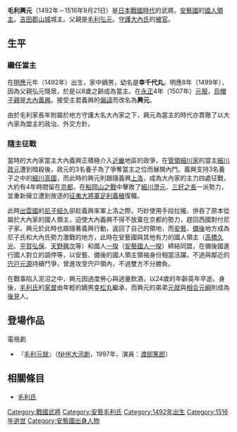 {{unreferenced|time=2018-08-12T02:14:13+00:00}}
{{日本武士
|名稱= 毛利 興元
|圖片名稱= Mouri Okimoto.jpg
|圖片大小= 
|圖片說明= 
|時代= [[日本戰國時代|日本戰國時代]]
|出生日期= [[明應_(日本)|明應]]元年（1492年）
|出生地點= 
|逝世日期= [[永正|永正]]13年8月25日（1516年9月21日）
|逝世地點= 
|假名= 
|羅馬字= 
|幼名= 幸千代丸
|改名= 
|别名= 
|諡号= 
|神号= 
|戒名= 秀岳院殿常松禪定門
|洗禮名= 
|墓所= [[廣島縣|廣島縣]][[安藝高田市|安藝高田市]]的[[吉田郡山城|吉田郡山城]]城跡內
|朝廷官位= [[治部少輔|治部少輔]]
|幕府職位= 
|主君= [[大內義興|大內義興]]
|藩= 
|氏族= [[毛利氏|毛利氏]]
|父母= 父：[[毛利弘元|毛利弘元]]<BR>母：[[福原廣俊|福原廣俊]]的女兒
|養父= 
|養母= 
|兄弟= 弟：[[毛利元就|元就]]、[[相合元綱|相合元綱]]、[[北就勝|北就勝]]、[[見付元氏|見付元氏]]
|姐妹= 妹：[[武田氏|武田氏]]室
|正室= [[高橋久光|高橋久光]]的女兒
|側室= 
|嗣子= '''[[毛利幸松丸|幸松丸]]'''
|嗣女= [[山內豐通|山內豐通]]妻、[[小早川興景|小早川興景]]妻、[[行松正盛|行松正盛]]妻、[[杉原盛重|杉原盛重]]妻
|養子= 
|養女= 
}}
{{japanese|japanese=毛利 興元|kana=もうり おきもと|romaji=Mōri Okimoto}}
'''毛利興元'''（1492年－1516年9月21日）是[[日本戰國時代|日本戰國時代]]的武將。[[安藝國|安藝國]]的[[國人領主|國人領主]]。[[吉田郡山城|吉田郡山城]]城主。父親是[[毛利弘元|毛利弘元]]。[[守護|守護]][[大內氏|大內氏]]的[[被官|被官]]。

== 生平 ==
=== 繼任當主 ===
在[[明應_(日本)|明應]]元年（1492年）出生，家中嫡男，幼名是'''幸千代丸'''。明應8年（1499年），因為父親弘元隱居，於是以8歲之齡成為當主。在[[永正|永正]]4年（1507年）[[元服|元服]]，[[烏帽子親|烏帽子親]]是[[大內義興|大內義興]]。接受主君義興的[[偏諱|偏諱]]而改名為'''興元'''。

由於毛利家長年附屬於地方守護大名大內家之下，興元為當主的時代亦貫徹了以大內家為盟主的政治、外交方針。

=== 隨主征戰 ===
當時的大內家當主大內義興正積極介入[[近畿|近畿]]地區的政爭，在[[管領_(幕府)|管領]][[細川家|細川家]]的當主[[細川政元|細川政元]]遭到暗殺後，政元的3名養子為了爭奪當主之位而展開內鬥。義興支持3名養子之中的[[細川高國|細川高國]]，而此時的興元則跟隨義興[[上洛|上洛]]，成為大內家的主力四處征戰，大約有4年時間留在[[京都|京都]]，在[[船岡山之戰|船岡山之戰]]中擊敗了[[細川澄元|細川澄元]]、[[三好之長|三好之長]]一派勢力，並重新擁立遭到放逐的[[征夷大將軍|征夷大將軍]][[足利義稙|足利義稙]]復職。

此時[[出雲國|出雲國]]的[[尼子經久|尼子經久]]卻趁義興率軍上洛之際，巧妙使用手段拉攏、併吞了原本從屬於大內家的國人領主，迫使大內義興不得不放棄在京都的勢力，趕回西國對付尼子家。興元於此時也跟隨著義興行動，返回了自己的領地，而[[安藝|安藝]]、[[備後|備後]]地方成為尼子氏和大內氏勢力激戰的地方，此時在安藝國與其他有力的國人領主（[[高橋久光|高橋久光]]、[[平賀弘保|平賀弘保]]、[[天野興次|天野興次]]等）和國人[[一揆|一揆]]（[[安藝國人一揆|安藝國人一揆]]）締結同盟，在備後國進行國人對立的調停等，以安藝、備後的國人領主領袖身份相當活躍。不過與鄰近的[[宍戸元源|宍戸元源]]持續鬥爭，曾進攻至宍戸領內，不過雙方不分勝負。

在戰事陷入泥沼之中，興元因過度勞心與過量飲酒，以24歲的年齡英年早逝。身後，[[毛利氏|毛利氏]]的[[家督|家督]]由年輕的嫡男[[毛利幸松丸|幸松丸]]繼承，而興元的弟弟[[毛利元就|元就]]與[[相合元綱|相合元綱]]則成為[[後見|後見]]人。

== 登場作品 ==
;電視劇
*『[[毛利元就_(大河劇)|毛利元就]]』（[[NHK大河劇|NHK大河劇]]，1997年，演員：[[渡部篤郎|渡部篤郎]]）

== 相關條目 ==
*[[毛利氏|毛利氏]]

{{安藝毛利氏當主||1499－1516}}

[[Category:戰國武將|Category:戰國武將]]
[[Category:安藝毛利氏|Category:安藝毛利氏]]
[[Category:1492年出生|Category:1492年出生]]
[[Category:1516年逝世|Category:1516年逝世]]
[[Category:安藝國出身人物|Category:安藝國出身人物]]